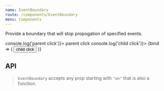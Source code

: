 ```yaml
---
name: EventBoundary
route: /components/EventBoundary
menu: Components
---
```



Provide a boundary that will stop propogation of specified events.

<Playground>
  <div onClick={() => console.log('parent click')}>
    <Border>
      parent click
      <EventBoundary onClick={() => console.log('child click')}>
        {bind => (
          <button {...bind} data-test="childButton">
            child click
          </button>
        )}
      </EventBoundary>
    </Border>
  </div>
</Playground>

## API

> `EventBoundary` accepts any prop starting with `"on"` that is also a function.

<PropsTable of={EventBoundary} />
